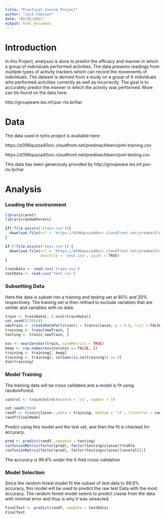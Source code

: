 ```yaml
---
title: "Practical Course Project"
author: "Jack Chesson"
date: "02/05/2021"
output: html_document
---
```


# Introduction

In this Project, analysos is done to predict the efficacy and manner in which a group of individuals performed activities. The data presents readings from multiple types of activity trackers which can record the movements of individuals. The dataset is derived from a study on a group of 6 individuals who performed activities correctly as well as incorrectly. The goal is to accurately predict the manner in which the activity was performed. More can be found on the data here:

http://groupware.les.inf.puc-rio.br/har 

# Data 

The data used in tyhis project is available here:

https://d396qusza40orc.cloudfront.net/predmachlearn/pml-training.csv

https://d396qusza40orc.cloudfront.net/predmachlearn/pml-testing.csv

This data has been generously provided by 
http://groupware.les.inf.puc-rio.br/har

# Analysis

### Loading the environment

```r
library(caret)
library(randomForest)

if(!file.exists('train.csv')){
  download.file(url = 'https://d396qusza40orc.cloudfront.net/predmachlearn/pml-training.csv', destfile = 'train.csv', quiet = TRUE)
}

if (!file.exists('test.csv')) {
  download.file(url = 'https://d396qusza40orc.cloudfront.net/predmachlearn/pml-testing.csv', 
                destfile = 'test.csv', quiet = TRUE)
}

trainData <- read.csv('train.csv')
testData <- read.csv('test.csv')
```

### Subsetting Data

Here the data is subset into a training and testing set at 80% and 20% respectively. The training set is then refined to exclude variables that are similar and variables with no data.
```r

train <- trainData[, 6:ncol(trainData)]
set.seed((23954))
newTrain <- createDataPartition(y = train$classe, p = 0.8, list = FALSE)
training <- train[newTrain, ]
testing <- train[-newTrain, ]

nzv <- nearZeroVar(train, saveMetrics = TRUE)
keep <- row.names(nzv[nzv$nzv == FALSE, ])
training <- training[, keep]
training <- training[, colSums(is.na(training)) == 0]
dim(training)
```
### Model Training

The training data will be cross validated and a model is fit using randomForest.

```r
control <- trainControl(method = 'cv', number = 5)
```


```r
set.seed(2384)
randf <- train(classe~.,data = training, method = 'rf', trControl = control)
randf$finalModel
```

Predict using this model and the test set, and then the fit is checked for accuracy.

```r

pred <- predict(randf, newdata = testing)
confusionMatrix(factor(pred), factor(testing$classe))$table
confusionMatrix(factor(pred), factor(testing$classe))$overall[1]
```
The accuracy is 99.9% under the 5-fold cross-validation

### Model Selection

Since the random forest model fit the subset of test data to 99.9% accuracy, this model will be used to predict the raw test Data with the most accuracy. The random forest model seems to predict classe from the data with minimal error and thus is why it was selsected. 

```r

FinalTest <- predict(randf, newdata = testData)
FinalTest
```












